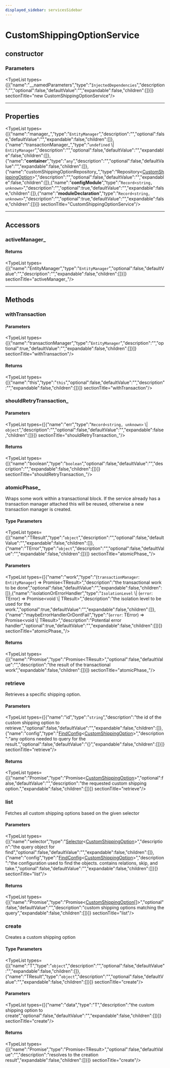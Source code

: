 ```yaml
---
displayed_sidebar: servicesSidebar
---
```



# CustomShippingOptionService

## constructor

### Parameters

<TypeList types={[{"name":"__namedParameters","type":"`InjectedDependencies`","description":"","optional":false,"defaultValue":"","expandable":false,"children":[]}]}  sectionTitle="new CustomShippingOptionService"/>

___

## Properties

<TypeList types={[{"name":"manager_","type":"`EntityManager`","description":"","optional":false,"defaultValue":"","expandable":false,"children":[]},{"name":"transactionManager_","type":"`undefined` \\| `EntityManager`","description":"","optional":false,"defaultValue":"","expandable":false,"children":[]},{"name":"__container__","type":"`any`","description":"","optional":false,"defaultValue":"","expandable":false,"children":[]},{"name":"customShippingOptionRepository_","type":"Repository&#60;[CustomShippingOption](../../entities/classes/entities.CustomShippingOption.mdx)&#62;","description":"","optional":false,"defaultValue":"","expandable":false,"children":[]},{"name":"__configModule__","type":"`Record<string, unknown>`","description":"","optional":true,"defaultValue":"","expandable":false,"children":[]},{"name":"__moduleDeclaration__","type":"`Record<string, unknown>`","description":"","optional":true,"defaultValue":"","expandable":false,"children":[]}]}  sectionTitle="CustomShippingOptionService"/>

___

## Accessors

### activeManager\_

#### Returns

<TypeList types={[{"name":"EntityManager","type":"`EntityManager`","optional":false,"defaultValue":"","description":"","expandable":false,"children":[]}]}  sectionTitle="activeManager_"/>

___

## Methods

### withTransaction

#### Parameters

<TypeList types={[{"name":"transactionManager","type":"`EntityManager`","description":"","optional":true,"defaultValue":"","expandable":false,"children":[]}]}  sectionTitle="withTransaction"/>

#### Returns

<TypeList types={[{"name":"this","type":"`this`","optional":false,"defaultValue":"","description":"","expandable":false,"children":[]}]}  sectionTitle="withTransaction"/>

### shouldRetryTransaction\_

#### Parameters

<TypeList types={[{"name":"err","type":"`Record<string, unknown>` \\| `object`","description":"","optional":false,"defaultValue":"","expandable":false,"children":[]}]}  sectionTitle="shouldRetryTransaction_"/>

#### Returns

<TypeList types={[{"name":"boolean","type":"`boolean`","optional":false,"defaultValue":"","description":"","expandable":false,"children":[]}]}  sectionTitle="shouldRetryTransaction_"/>

### atomicPhase\_

Wraps some work within a transactional block. If the service already has
a transaction manager attached this will be reused, otherwise a new
transaction manager is created.

#### Type Parameters

<TypeList types={[{"name":"TResult","type":"`object`","description":"","optional":false,"defaultValue":"","expandable":false,"children":[]},{"name":"TError","type":"`object`","description":"","optional":false,"defaultValue":"","expandable":false,"children":[]}]}  sectionTitle="atomicPhase_"/>

#### Parameters

<TypeList types={[{"name":"work","type":"(`transactionManager`: `EntityManager`) => Promise&#60;TResult&#62;","description":"the transactional work to be done","optional":false,"defaultValue":"","expandable":false,"children":[]},{"name":"isolationOrErrorHandler","type":"`IsolationLevel` \\| (`error`: TError) => Promise&#60;void \\| TResult&#62;","description":"the isolation level to be used for the work.","optional":true,"defaultValue":"","expandable":false,"children":[]},{"name":"maybeErrorHandlerOrDontFail","type":"(`error`: TError) => Promise&#60;void \\| TResult&#62;","description":"Potential error handler","optional":true,"defaultValue":"","expandable":false,"children":[]}]}  sectionTitle="atomicPhase_"/>

#### Returns

<TypeList types={[{"name":"Promise","type":"Promise&#60;TResult&#62;","optional":false,"defaultValue":"","description":"the result of the transactional work","expandable":false,"children":[]}]}  sectionTitle="atomicPhase_"/>

### retrieve

Retrieves a specific shipping option.

#### Parameters

<TypeList types={[{"name":"id","type":"`string`","description":"the id of the custom shipping option to retrieve.","optional":false,"defaultValue":"","expandable":false,"children":[]},{"name":"config","type":"[FindConfig](../../medusa/interfaces/medusa.FindConfig.mdx)&#60;[CustomShippingOption](../../entities/classes/entities.CustomShippingOption.mdx)&#62;","description":"any options needed to query for the result.","optional":false,"defaultValue":"{}","expandable":false,"children":[]}]}  sectionTitle="retrieve"/>

#### Returns

<TypeList types={[{"name":"Promise","type":"Promise&#60;[CustomShippingOption](../../entities/classes/entities.CustomShippingOption.mdx)&#62;","optional":false,"defaultValue":"","description":"the requested custom shipping option.","expandable":false,"children":[]}]}  sectionTitle="retrieve"/>

### list

Fetches all custom shipping options based on the given selector

#### Parameters

<TypeList types={[{"name":"selector","type":"[Selector](../../medusa/types/medusa.Selector.mdx)&#60;[CustomShippingOption](../../entities/classes/entities.CustomShippingOption.mdx)&#62;","description":"the query object for find","optional":false,"defaultValue":"","expandable":false,"children":[]},{"name":"config","type":"[FindConfig](../../medusa/interfaces/medusa.FindConfig.mdx)&#60;[CustomShippingOption](../../entities/classes/entities.CustomShippingOption.mdx)&#62;","description":"the configuration used to find the objects. contains relations, skip, and take.","optional":false,"defaultValue":"","expandable":false,"children":[]}]}  sectionTitle="list"/>

#### Returns

<TypeList types={[{"name":"Promise","type":"Promise&#60;[CustomShippingOption](../../entities/classes/entities.CustomShippingOption.mdx)[]&#62;","optional":false,"defaultValue":"","description":"custom shipping options matching the query","expandable":false,"children":[]}]}  sectionTitle="list"/>

### create

Creates a custom shipping option

#### Type Parameters

<TypeList types={[{"name":"T","type":"`object`","description":"","optional":false,"defaultValue":"","expandable":false,"children":[]},{"name":"TResult","type":"`object`","description":"","optional":false,"defaultValue":"","expandable":false,"children":[]}]}  sectionTitle="create"/>

#### Parameters

<TypeList types={[{"name":"data","type":"T","description":"the custom shipping option to create","optional":false,"defaultValue":"","expandable":false,"children":[]}]}  sectionTitle="create"/>

#### Returns

<TypeList types={[{"name":"Promise","type":"Promise&#60;TResult&#62;","optional":false,"defaultValue":"","description":"resolves to the creation result","expandable":false,"children":[]}]}  sectionTitle="create"/>
